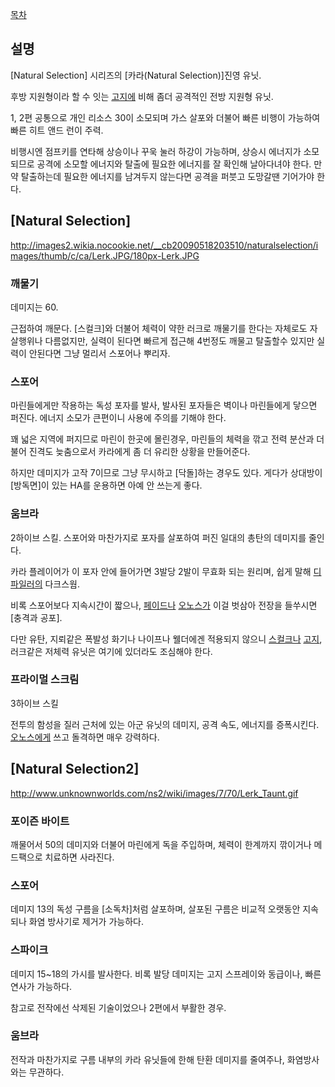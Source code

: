 [[목차]]
== 설명 ==
[Natural Selection] 시리즈의 [카라(Natural Selection)]진영 유닛.

후방 지원형이라 할 수 잇는 [[고지]]에 비해 좀더 공격적인 전방 지원형 유닛.

1, 2편 공통으로 개인 리소스 30이 소모되며 가스 살포와 더불어 빠른 비행이 가능하여 빠른 히트 앤드 런이 주력.

비행시엔 점프키를 연타해 상승이나 꾸욱 눌러 하강이 가능하며, 상승시 에너지가 소모되므로 공격에 소모할 에너지와 탈출에 필요한 에너지를 잘 확인해 날아다녀야 한다. 만약 탈출하는데 필요한 에너지를 남겨두지 않는다면 공격을 퍼붓고 도망갈땐 기어가야 한다.

== [Natural Selection] ==
http://images2.wikia.nocookie.net/__cb20090518203510/naturalselection/images/thumb/c/ca/Lerk.JPG/180px-Lerk.JPG
=== 깨물기 ===
데미지는 60.

근접하여 깨문다. [스컬크]와 더불어 체력이 약한 러크로 깨물기를 한다는 자체로도 자살행위나 다름없지만, 실력이 된다면 빠르게 접근해 4번정도 깨물고 탈출할수 있지만 실력이 안된다면 그냥 멀리서 스포어나 뿌리자.

=== 스포어 ===
마린들에게만 작용하는 독성 포자를 발사, 발사된 포자들은 벽이나 마린들에게 닿으면 퍼진다. 에너지 소모가 큰편이니 사용에 주의를 기해야 한다.

꽤 넓은 지역에 퍼지므로 마린이 한곳에 몰린경우, 마린들의 체력을 깎고 전력 분산과 더불어 진격도 늦춤으로서 카라에게 좀 더 유리한 상황을 만들어준다.

하지만 데미지가 고작 7이므로 그냥 무시하고 [닥돌]하는 경우도 있다. 게다가 상대방이 [방독면]이 있는 HA를 운용하면 아예 안 쓰는게 좋다.

=== 움브라 ===
2하이브 스킬. 스포어와 마찬가지로 포자를 살포하여 퍼진 일대의 총탄의 데미지를 줄인다.

카라 플레이어가 이 포자 안에 들어가면 3발당 2발이 무효화 되는 원리며, 쉽게 말해 [[디파일러]]의 다크스웜.

비록 스포어보다 지속시간이 짧으나, [[페이드]]나 [[오노스]]가 이걸 벗삼아 전장을 들쑤시면 [충격과 공포].

다만 유탄, 지뢰같은 폭발성 화기나 나이프나 웰더에겐 적용되지 않으니 [[스컬크]]나 [[고지]], 러크같은 저체력 유닛은 여기에 있더라도 조심해야 한다.

=== 프라이멀 스크림 ===
3하이브 스킬

전투의 함성을 질러 근처에 있는 아군 유닛의 데미지, 공격 속도, 에너지를 증폭시킨다. [[오노스]]에게 쓰고 돌격하면 매우 강력하다.

== [Natural Selection2] ==
http://www.unknownworlds.com/ns2/wiki/images/7/70/Lerk_Taunt.gif
=== 포이즌 바이트 ===
깨물어서 50의 데미지와 더불어 마린에게 독을 주입하며, 체력이 한계까지 깎이거나 메드팩으로 치료하면 사라진다.

=== 스포어 ===
데미지 13의 독성 구름을 [소독차]처럼 살포하며, 살포된 구름은 비교적 오랫동안 지속되나 화염 방사기로 제거가 가능하다.

=== 스파이크 ===
데미지 15~18의 가시를 발사한다. 비록 발당 데미지는 고지 스프레이와 동급이나, 빠른 연사가 가능하다.

참고로 전작에선 삭제된 기술이었으나 2편에서 부활한 경우.

=== 움브라 ===
전작과 마찬가지로 구름 내부의 카라 유닛들에 한해 탄환 데미지를 줄여주나, 화염방사와는 무관하다.
